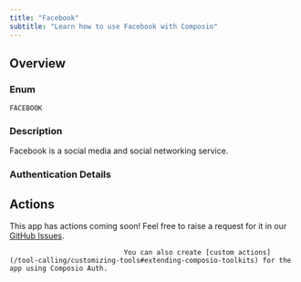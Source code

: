 ```yaml
---
title: "Facebook"
subtitle: "Learn how to use Facebook with Composio"
---
```



## Overview

### Enum
`FACEBOOK`

### Description
Facebook is a social media and social networking service.

### Authentication Details

<Accordion title="OAUTH2">
<ParamField path="client_id" type="string" required={true}>
</ParamField>

<ParamField path="client_secret" type="string" required={true}>
</ParamField>

<ParamField path="oauth_redirect_uri" type="string" default="https://backend.composio.dev/api/v1/auth-apps/add">
</ParamField>

<ParamField path="scopes" type="string" default="email,public_profile,user_friends,user_photos,user_posts,user_videos,pages_show_list,pages_read_engagement,pages_manage_posts,pages_manage_engagement,pages_read_user_content,pages_manage_metadata,pages_manage_ads,pages_manage_cta,pages_manage_instant_articles,pages_messaging,pages_messaging_subscriptions,pages_messaging_phone_number,pages_messaging_payments,business_management,ads_management,ads_read,catalog_management,leads_retrieval">
</ParamField>

<ParamField path="base_url" type="string" default="https://graph.facebook.com">
</ParamField>

</Accordion>


## Actions

This app has actions coming soon! Feel free to raise a request for it in our [GitHub Issues](https://github.com/ComposioHQ/composio/issues).
                                
                                You can also create [custom actions](/tool-calling/customizing-tools#extending-composio-toolkits) for the app using Composio Auth.